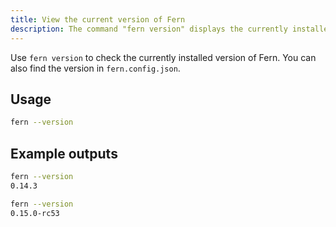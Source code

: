 ```yaml
---
title: View the current version of Fern
description: The command "fern version" displays the currently installed version of Fern.
---
```


Use `fern version` to check the currently installed version of Fern. You can also find the version in `fern.config.json`. 

## Usage

```bash
fern --version
```

## Example outputs

```bash
fern --version
0.14.3
```

```bash
fern --version
0.15.0-rc53
```
